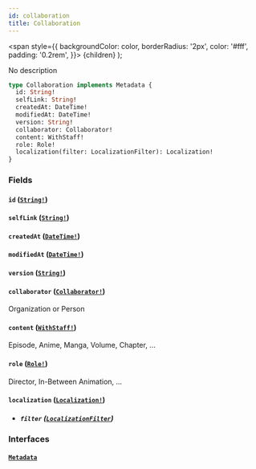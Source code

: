 ```yaml
---
id: collaboration
title: Collaboration
---
```


<span
style={{
      backgroundColor: color,
      borderRadius: '2px',
      color: '#fff',
      padding: '0.2rem',
    }}>
{children}
</span>
);

No description

```graphql
type Collaboration implements Metadata {
  id: String!
  selfLink: String!
  createdAt: DateTime!
  modifiedAt: DateTime!
  version: String!
  collaborator: Collaborator!
  content: WithStaff!
  role: Role!
  localization(filter: LocalizationFilter): Localization!
}
```

### Fields

#### `id` ([`String!`](/docs/schema/scalars/string))

#### `selfLink` ([`String!`](/docs/schema/scalars/string))

#### `createdAt` ([`DateTime!`](/docs/schema/scalars/date-time))

#### `modifiedAt` ([`DateTime!`](/docs/schema/scalars/date-time))

#### `version` ([`String!`](/docs/schema/scalars/string))

#### `collaborator` ([`Collaborator!`](/docs/schema/interfaces/collaborator))

Organization or Person

#### `content` ([`WithStaff!`](/docs/schema/interfaces/with-staff))

Episode, Anime, Manga, Volume, Chapter, ...

#### `role` ([`Role!`](/docs/schema/interfaces/role))

Director, In-Between Animation, ...

#### `localization` ([`Localization!`](/docs/schema/objects/localization))

- ##### `filter` ([`LocalizationFilter`](/docs/schema/inputs/localization-filter))

### Interfaces

#### [`Metadata`](/docs/schema/interfaces/metadata)
